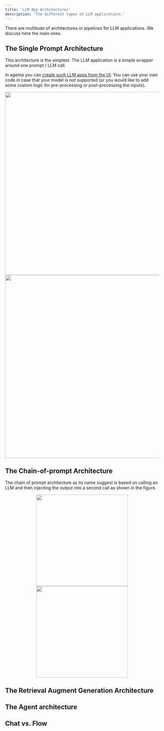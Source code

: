```yaml
---
title: 'LLM App Architectures'
description: 'The different types of LLM applications.'
---
```



There are multitude of architectures or pipelines for LLM applications. We discuss here the main ones. 

## The Single Prompt Architecture

This architecture is the simplest. The LLM application is a simple wrapper around one prompt / LLM call. 

In agenta you can [create such LLM apps from the UI](/quickstart/getting-started-ui). You can use your own code in case that your model is not supported (or you would like to add some custom logic for pre-processing or post-processing the inputs).

<img className="dark:hidden" height="600" src="/images/learning/single_prompt_light.png" />
<img className="hidden dark:block" height="600" src="/images/learning/single_prompt_dark.png" />


## The Chain-of-prompt Architecture

The chain of prompt architecture as its name suggest is based on calling an LLM and then injecting the output into a second call as shown in the figure. 

<div style="text-align:center;">
  <img className="dark:hidden" width="300" src="/images/learning/chain-of-prompts_light.png"/>
  <img className="hidden dark:block" width="300" src="/images/learning/chain-of-prompts_dark.png" />
</div>

## The Retrieval Augment Generation Architecture

## The Agent architecture

## Chat vs. Flow